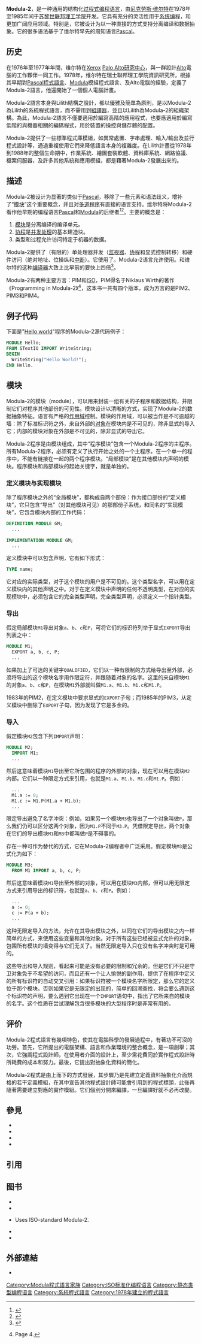 {{NoteTA
|G1=IT
}}
{{Infobox programming language
| name                   = Modula-2
| logo                   = 
| paradigm               = [[指令式編程|指令式]]、[[结构化编程|结构化]]、[[模块化编程|模块化]]、{{tsl|en|information hiding|数据和方法隐藏}}、[[并发计算|并发]]
| family = [[尼克劳斯·维尔特|Wirth]] [[Modula|Modula]]
| year                   = {{start date and age|1978}}
| designer               = [[尼克劳斯·维尔特|尼克劳斯·维尔特]]
| typing                 = 强，静态
| platform = {{en-link|Lilith (计算机)|Lilith (computer)|Lilith}}（[[Advanced_Micro_Devices|AMD]] {{en-link|AMD Am2900|AMD Am2900|2901}}）
| dialects               = PIM2、PIM3、PIM4、ISO
| implementations        = [[Niklaus_Wirth|Niklaus Wirth]]編写的[https://web.archive.org/web/20080803231305/http://www.sysecol.ethz.ch/RAMSES/MacMETH.html ETH编译器], [http://www.nongnu.org/gm2/ GNU Modula-2], [http://www.modula2.org/ ADW Modula-2]
| influenced_by          = [[Modula|Modula]], [[Mesa语言|Mesa]], [[Pascal_(程式語言)|Pascal]], [[ALGOL_W|ALGOL W]], {{tsl|en|Euclid (programming language)||Euclid}}
| influenced             = [[Modula-3|Modula-3]], [[Oberon|Oberon]], [[Ada|Ada]], [[Fortran|Fortran]], [[Lua|Lua]], {{tsl|en|Seed7}}, {{tsl|en|Zonnon}}, Modula-GM
| operating_system       = [[跨平台|跨平台]]
| license                = 
| file_ext               = .mod .m2 .def .MOD .DEF .mi .md
| website                = {{URL|www.modula2.org}}
}}

'''Modula-2'''，是一种通用的结构化[[过程式编程|过程式]][[编程语言|编程语言]]，由[[尼克劳斯·维尔特|尼克劳斯·维尔特]]在1978年至1985年间于[[苏黎世联邦理工学院|苏黎世联邦理工学院]]开发。它具有充分的灵活性用于[[系统编程|系统编程]]，和更加广阔应用领域。特别是，它被设计为以一种直接的方式支持分离编译和数据抽象。它的很多语法基于了维尔特早先的周知语言[[Pascal语言|Pascal]]。

==历史==
在1976年至1977年年間，维尔特在[[Xerox|Xerox]] [[Palo_Alto|Palo Alto]][[帕羅奧多研究中心|研究中心]]，與一群設計[[Xerox_Alto|Alto]]電腦的工作夥伴一同工作。1978年，维尔特在瑞士聯邦理工學院資訊研究所，根據其早期對[[Pascal程式語言|Pascal程式語言]]、[[Modula|Modula]]模組程式語言、及Alto電腦的經驗，定義了Modula-2語言，他還開始了一個{{en-link|Lilith (计算机)|Lilith (computer)|Lilith}}個人電腦計畫。

Modula-2語言本身與Lilith結構之設計，都以優雅及簡單為原則，是以Modula-2為Lilith的系統程式語言，而不需用到[[組譯器|組譯器]]，並且以Lilith為Modula-2的組織架構。為此，Modula-2語言不僅要適用於編寫高階的應用程式，也要應適用於編寫低階的與機器相關的編碼程式，用於裝置的操控與儲存體的配置。

Modula-2提供了一些標準程式庫模組，如異常處置、字串處理、輸入/輸出及並行程式設計等，通過重複使用它們來降低語言本身的複雜度。在Lilith計畫從1978年到1988年的整個生命期中，作業系統、繪圖套裝軟體、資料庫系統、網路協議、檔案伺服器，及許多其他系統和應用模組，都是藉著Modula-2發展出來的。

== 描述 ==
Modula-2被设计为显著的类似于[[Pascal语言|Pascal]]，移除了一些元素和语法歧义，增补了“[[模块化编程|模块]]”这个重要概念，并且对[[多道程序|多道程序]]有直接的语言支持。维尔特将Modula-2看作他早期的编程语言[[Pascal语言|Pascal]]和[[Modula|Modula]]的后继者<ref>{{cite book |last=Wirth |first=Niklaus |author-link=Niklaus Wirth |chapter=Pascal and its Successors |date=2002 |editor1-last=Broy |editor1-first=Manfred |editor2-last=Denert |editor2-first=Ernst |title=Software Pioneers: Contributions to Software Engineering |url=https://archive.org/details/softwarepioneers00broy |location=Berlin, Heidelberg |publisher=[[Springer-Verlag|Springer-Verlag]] |pages=[https://archive.org/details/softwarepioneers00broy/page/n105 108]–120 |doi=10.1007/978-3-642-59412-0 |isbn=978-3-642-59412-0}}</ref><ref>{{cite magazine |last=Wirth |first=Niklaus |author-link=Niklaus Wirth |date=18 February 2005 |title=History and Goals of Modula-2 |url=https://www.drdobbs.com/open-source/history-and-goals-of-modula-2/223000094 |magazine=[[Dr._Dobb's_Journal|Dr. Dobb's Journal]] |publisher=Informa PLC |access-date=2021-06-15 |archive-date=2021-04-10 |archive-url=https://web.archive.org/web/20210410115207/https://www.drdobbs.com/open-source/history-and-goals-of-modula-2/223000094 }}</ref>。主要的概念是：
# [[模块化编程|模块]]是分离编译的编译单元。
# [[协程|协程]]是[[并发计算|并发处理]]的基本建造块。
# 类型和过程允许访问特定于机器的数据。

Modula-2提供了（有限的）单处理器并发（[[监视器_(程序同步化)|监视器]]、[[协程|协程]]和显式控制转移）和硬件访问（绝对地址、位操纵和[[中断|中断]]）。它使用了{{en-link|名称类型系统|nominal type system}}。Modula-2语言允许使用{{en-link|一趟编译器|One-pass compiler}}。{{en-link|Jürg Gutknecht|Jürg Gutknecht|Gutknecht}}和维尔特的这种[[编译器|编译器]]大致上比早前的{{en-link|多趟编译器|Multi-pass compiler}}要快上四倍<ref>{{cite web |last=Wirth |first=Niklaus |author-link=Niklaus Wirth |date=1 May 1984 |title=A Single-pass Modula-2 Compiler for Lilith |url=http://www.cfbsoftware.com/modula2/M2SinglePass.pdf |website=CFB Software |access-date=28 January 2019 |archive-date=2021-01-24 |archive-url=https://web.archive.org/web/20210124155936/https://www.cfbsoftware.com/modula2/M2SinglePass.pdf }}</ref>。

Modula-2有两种主要方言：PIM和[[国际标准化组织|ISO]]，PIM得名于Niklaus Wirth的著作《Programming in Modula-2》<ref name="PIM">{{cite book |last=Wirth |first=Niklaus |author-link=Niklaus Wirth |title=Programming in Modula-2 |year=1988 |location=Berlin, Heidelberg |publisher=Springer |edition=4th |isbn=978-3-642-83565-0 |doi=10.1007/978-3-642-83565-0}} Page 4.</ref>，这本书一共有四个版本，成为方言的是PIM2、PIM3和PIM4。

==例子代码==
下面是"[[Hello_world|Hello world]]"程序的Modula-2源代码例子：

<syntaxhighlight lang="modula2">
MODULE Hello;
FROM STextIO IMPORT WriteString;
BEGIN
  WriteString("Hello World!");
END Hello.
</syntaxhighlight>

==模块==
Modula-2的模块（module），可以用来封装一组有关的子程序和数据结构，并限制它们对程序其他部份的可见性。模块设计以清晰的方式，实现了Modula-2的数据抽象特征。语言有严格的[[作用域|作用域]]控制。模块的作用域，可以被当作是不可逾越的墙：除了标准标识符之外，来自外部的[[对象_(计算机科学)|对象]]在模块内是不可见的，除非显式的导入它；内部的模块对象在外部是不可见的，除非显式的导出它。

Modula-2程序是由模块组成，其中“程序模块”包含一个Modula-2程序的主程序。所有Modula-2程序，必须有定义了执行开始之处的一个主程序。在一个单一的程序中，不能有链接在一起的两个程序模块。“局部模块”是在其他模块内声明的模块。程序模块和局部模块的起始关键字，就是单独的{{code|MODULE|"modula2"}}。

===定义模块与实现模块===
除了程序模块之外的“全局模块”，都构成自两个部份：作为接口部份的“定义模块”，它只包含“导出”（对其他模块可见）的那部份子系统，和同名的“实现模块”，它包含模块内部的工作代码：
<syntaxhighlight lang="modula2">
DEFINITION MODULE GM;
  ...
  
IMPLEMENTATION MODULE GM;
  ...
</syntaxhighlight>

定义模块中可以包含{{en-link|不透明数据类型|Opaque data type|不透明类型}}声明，它有如下形式：
<syntaxhighlight lang="modula2">
TYPE name;
</syntaxhighlight>
它对应的实际类型，对于这个模块的用户是不可见的。这个类型名字，可以用在定义模块内的其他声明之中。对于在定义模块中声明的任何不透明类型，在对应的实现模块中，必须包含它的完全类型声明。完全类型声明，必须定义一个指针类型。

===导出===
假定局部模块<code>M1</code>导出对象<code>a</code>、<code>b</code>、<code>c</code>和<code>P</code>，可将它们的标识符列举于显式<code>EXPORT</code>导出列表之中：
<syntaxhighlight lang="modula2">
MODULE M1;
  EXPORT a, b, c, P;
  ...
</syntaxhighlight>

如果加上了可选的关键字<code>QUALIFIED</code>，它们以一种有限制的方式给导出至外部，必须将导出的这个模块名字用作限定符，并跟随着对象的名字。这里的来自模块<code>M1</code>的对象<code>a</code>、<code>b</code>、<code>c</code>和<code>P</code>，在模块<code>M1</code>外部就叫做<code>M1.a</code>、<code>M1.b</code>、<code>M1.c</code>和<code>M1.P</code>。

1983年的PIM2，在定义模块中要求显式的<code>EXPORT</code>子句；而1985年的PIM3，从定义模块中删除了<code>EXPORT</code>子句，因为发现了它是多余的。

===导入===
假定模块<code>M2</code>包含下列<code>IMPORT</code>声明：

<syntaxhighlight lang="modula2">
MODULE M2;
  IMPORT M1;
  ...
</syntaxhighlight>

然后这意味着模块<code>M1</code>导出至它所包围的程序的外部的对象，现在可以用在模块<code>M2</code>内部。它们以一种限定方式来引用，也就是<code>M1.a</code>、<code>M1.b</code>、<code>M1.c</code>和<code>M1.P</code>。例如：

<syntaxhighlight lang="modula2">
  ...
  M1.a := 0;
  M1.c := M1.P(M1.a + M1.b);
  ...
</syntaxhighlight>

限定导出避免了名字冲突：例如，如果另一个模块<code>M3</code>也导出了一个对象叫做<code>P</code>，那么我们仍可以区分这两个对象，因为<code>M1.P</code>不同于<code>M3.P</code>。凭借限定导出，两个对象在它们的导出模块<code>M1</code>和<code>M3</code>中都叫做<code>P</code>是不碍事的。

存在一种可作为替代的方式，它在Modula-2编程者中广泛采用。假定模块<code>M3</code>是公式化为如下：

<syntaxhighlight lang="modula2">
MODULE M3;
  FROM M1 IMPORT a, b, c, P;
</syntaxhighlight>

然后这意味着模块<code>M1</code>导出至外部的对象，可以用在模块<code>M3</code>内部，但可以用无限定方式来引用导出的标识符，也就是<code>a</code>、<code>b</code>、<code>c</code>和<code>P</code>。例如：

<syntaxhighlight lang="modula2">
  ...
  a := 0;
  c := P(a + b);
  ...
</syntaxhighlight>

这种无限定导入的方法，允许在其导出模块之外，以同在它们的导出模块之内一样简单的方式，来使用这些变量和其他对象。对于所有这些已经被显式允许的对象，包围所有模块的墙变得与它们无关了。当然无限定导入只在没有名字冲突时是可用的。

这些导出和导入规则，看起来可能是没有必要的限制和冗余的。但是它们不只是守卫对象免于不希望的访问，而且还有一个让人愉悦的副作用，提供了在程序中定义的所有标识符的自动交叉引用：如果标识符被一个模块名字所限定，那么它的定义位于那个模块。否则如果它是无限定的出现的，简单的回溯查找，将会要么遇到这个标识符的声明，要么遇到它出现在一个<code>IMPORT</code>语句中，指出了它所来自的模块的名字。这个性质在尝试理解包含很多模块的大型程序时是非常有用的。

==评价==
Modula-2程式語言有幾項特色，使其在電腦科學的發展過程中，有著功不可沒的功勞。首先，它所提出的電腦架構、語言和作業環境的整合概念，是一項創舉；其次，它強調程式設計師，在使用者介面的設計上，至少需花費同於實作程式設計時所耗費的成本和努力。最後，它提出對抽象化資料的簡化。

Modula-2程式是由上而下的方式發展，其步驟乃是先建立定義資料抽象化介面規格的若干定義模組，在其中宣告其他程式設計師可能會引用到的程式標頭，此後再隨著需要建立對應的實作模組。它们個別分開來編譯，一旦編譯好就不必再改變。

== 參見 ==
*{{lang|en|[[Pascal语言|Pascal]]}}
*{{lang|en|[[Modula|Modula]]}}
*{{lang|en|[[Modula-3|Modula-3]]}}
*{{lang|en|[[Oberon|Oberon]] }}

==引用==
{{reflist|2}}

== 图书 ==
*{{cite book |last=Wirth |first=Niklaus |author-link=Niklaus Wirth |date=1988 |title=Programming in Modula-2 |edition=4th |url=https://link.springer.com/book/10.1007/978-3-642-83565-0 |location=[[Berlin|Berlin]] [[Heidelberg|Heidelberg]] |publisher=[[Springer-Verlag|Springer-Verlag]] |doi=10.1007/978-3-642-83565-0 |isbn=978-0-387-96051-7 |access-date=2021-06-14 |archive-date=2021-06-05 |archive-url=https://web.archive.org/web/20210605060051/https://link.springer.com/book/10.1007/978-3-642-83565-0 }}
*{{cite book |last=King |first=K. N. |date=1 January 1988 |title=Modula-2: A Complete Guide |url=http://knking.com/books/modula2/ |location=[[Burlington,_Massachusetts|Burlington, Massachusetts]] |publisher=Jones and Bartlett Publishers |isbn=978-0669110913 |access-date=2021-06-14 |archive-date=2020-02-19 |archive-url=https://web.archive.org/web/20200219222950/http://knking.com/books/modula2/ }}
*{{cite book |last=Sutcliffe |first=Richard J. |date=2004–2005 |title=Modula-2: Abstractions for Data and Programming Structures |url=http://www.arjay.bc.ca/Modula-2/Text/ |publisher=Arjay Books |isbn=978-0-669-11091-3 |access-date=2021-06-14 |archive-date=2021-01-26 |archive-url=https://web.archive.org/web/20210126182732/http://www.arjay.bc.ca/Modula-2/Text/ }} Uses ISO-standard Modula-2.
*{{cite book |last=Gleaves |first=Richard |date=1984 |title=Modula-2 for Pascal Programmers |series=Springer Books on Professional Computing |edition=1st |url=https://link.springer.com/book/10.1007%2F978-1-4613-8531-8 |location=Switzerland |publisher=Springer Nature |doi=10.1007/978-1-4613-8531-8 |isbn=978-0-387-96051-7 |access-date=2021-06-14 |archive-date=2021-06-14 |archive-url=https://web.archive.org/web/20210614115801/https://link.springer.com/book/10.1007%2F978-1-4613-8531-8 }}
*{{cite book |last=Cooper |first=Doug |date=1 September 1990 |title=Oh My! Modula-2: An Introduction to Programming |location=[[New_York_City|New York City]], [[New_York_(state)|New York]] |publisher=[[W._W._Norton_&_Company|W. W. Norton & Company]] |isbn=978-0393960099}}

== 外部連結 ==
* {{Official website|www.modula2.org}}

{{FOLDOC}}
{{程序设计语言}}

[[Category:Modula程式語言家族|Category:Modula程式語言家族]]
[[Category:ISO标准化编程语言|Category:ISO标准化编程语言]]
[[Category:静态类型编程语言|Category:静态类型编程语言]]
[[Category:系統程式語言|Category:系統程式語言]]
[[Category:1978年建立的程式語言|Category:1978年建立的程式語言]]
